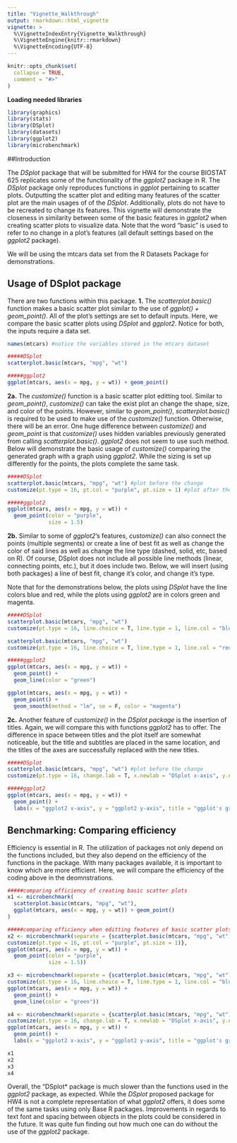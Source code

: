 ```yaml
---
title: "Vignette_Walkthrough"
output: rmarkdown::html_vignette
vignette: >
  %\VignetteIndexEntry{Vignette_Walkthrough}
  %\VignetteEngine{knitr::rmarkdown}
  %\VignetteEncoding{UTF-8}
---
```


```r
knitr::opts_chunk$set(
  collapse = TRUE,
  comment = "#>"
)
```

**Loading needed libraries**
```r
library(graphics)
library(stats)
library(DSplot)
library(datasets)
library(ggplot2)
library(microbenchmark)
```

##Introduction

The *DSplot* package that will be submitted for HW4 for the course BIOSTAT 625 replicates some of the functionality of the *ggplot2* package in R. The *DSplot* package only reproduces functions in *ggplot* pertaining to scatter plots. Outputting the scatter plot and editing many features of the scatter plot are the main usages of of the *DSplot*. Additionally, plots do not have to be recreated to change its features. This vignette will demonstrate the closeness in similarity between some of the basic features in *ggplot2* when creating scatter plots to visualize data. Note that the word "basic" is used to refer to no change in a plot's features (all default settings based on the *ggplot2* package).

We will be using the mtcars data set from the R Datasets Package for demonstrations.

## Usage of DSplot package
There are two functions within this package. 
**1.** The *scatterplot.basic(<parameter inputs here>)* function makes a basic scatter plot similar to the use of *ggplot(<parameter inputs here>) + geom_point()*. All of the plot's settings are set to default inputs. Here, we compare the basic scatter plots using *DSplot* and *ggplot2*. Notice for both, the inputs require a data set. 
```r
names(mtcars) #notice the variables stored in the mtcars dataset

#####DSplot
scatterplot.basic(mtcars, "mpg", "wt") 

#####ggplot2
ggplot(mtcars, aes(x = mpg, y = wt)) + geom_point()
```

**2a.** The *customize(<parameter inputs here>)* function is a basic scatter plot editting tool. Similar to *geom_point()*, *customize()* can take the exist plot an change the shape, size, and color of the points. However, similar to *geom_point()*, *scatterplot.basic()* is required to be used to make use of the *customize()* function. Otherwise, there will be an error. One huge difference between *customize()* and *geom_point* is that *customize()* uses hidden variables previously generated from calling *scatterplot.basic()*. *ggplot2* does not seem to use such method. Below will demonstrate the basic usage of *customize()* comparing the generated graph with a graph using *ggplot2*. While the sizing is set up differently for the points, the plots complete the same task.
```r
#####DSplot
scatterplot.basic(mtcars, "mpg", "wt") #plot before the change
customize(pt.type = 16, pt.col = "purple", pt.size = 1) #plot after the change

#####ggplot2
ggplot(mtcars, aes(x = mpg, y = wt)) + 
  geom_point(color = "purple",
             size = 1.5) 
```

**2b.** Similar to some of *ggplot2*'s features, *customize()* can also connect the points (multiple segments) or create a line of best fit as well as change the color of said lines as well as change the line type (dashed, solid, etc, based on R). Of course, DSplot does not include all possible line methods (linear, connecting points, etc.), but it does include two. Below, we will insert (using both packages) a line of best fit, change it's color, and change it's type. 

Note that for the demonstrations below, the plots using *DSplot* have the line colors blue and red, while the plots using *ggplot2* are in colors green and magenta.
```r
#####DSplot
scatterplot.basic(mtcars, "mpg", "wt")
customize(pt.type = 16, line.choice = T, line.type = 1, line.col = "blue", line.method = "default") 

scatterplot.basic(mtcars, "mpg", "wt")
customize(pt.type = 16, line.choice = T, line.type = 1, line.col = "red", line.method = "linear") 

#####ggplot2
ggplot(mtcars, aes(x = mpg, y = wt)) + 
  geom_point() +
  geom_line(color = "green")

ggplot(mtcars, aes(x = mpg, y = wt)) + 
  geom_point() +
  geom_smooth(method = "lm", se = F, color = "magenta")
```

**2c.** Another feature of *customize()* in the *DSplot package* is the insertion of titles. Again, we will compare this with functions *ggplot2* has to offer. The difference in space between titles and the plot itself are somewhat noticeable, but the title and subtitles are placed in the same location, and the titles of the axes are successfully replaced with the new titles. 
```r
#####DSplot
scatterplot.basic(mtcars, "mpg", "wt") #plot before the change
customize(pt.type = 16, change.lab = T, x.newlab = "DSplot x-axis", y.newlab = "DSplot y-axis", title.choice = T, new.title = "DSplot's graph", new.subtitle = "This is quite similar to ggplot2's graph") #plot after the change

#####ggplot2
ggplot(mtcars, aes(x = mpg, y = wt)) + 
  geom_point() +
  labs(x = "ggplot2 x-axis", y = "ggplot2 y-axis", title = "ggplot's graph", subtitle = "Is this close to DSplot's graph?")
```

## Benchmarking: Comparing efficiency

Efficiency is essential in R. The utilization of packages not only depend on the functions included, but they also depend on the efficiency of the functions in the package. With many packages available, it is important to know which are more efficient. Here, we will compare the efficiency of the coding above in the deomnstrations. 
```r
#####comparing efficiency of creating basic scatter plots
x1 <- microbenchmark(
  scatterplot.basic(mtcars, "mpg", "wt"),
  ggplot(mtcars, aes(x = mpg, y = wt)) + geom_point()
)

#####comparing efficiency when editting features of basic scatter plots
x2 <- microbenchmark(separate = {scatterplot.basic(mtcars, "mpg", "wt"); 
customize(pt.type = 16, pt.col = "purple", pt.size = 1)},
ggplot(mtcars, aes(x = mpg, y = wt)) + 
  geom_point(color = "purple",
             size = 1.5))

x3 <- microbenchmark(separate = {scatterplot.basic(mtcars, "mpg", "wt");
customize(pt.type = 16, line.choice = T, line.type = 1, line.col = "blue", line.method = "default")}, 
ggplot(mtcars, aes(x = mpg, y = wt)) + 
  geom_point() +
  geom_line(color = "green"))

x4 <- microbenchmark(separate = {scatterplot.basic(mtcars, "mpg", "wt"); 
customize(pt.type = 16, change.lab = T, x.newlab = "DSplot x-axis", y.newlab = "DSplot y-axis", title.choice = T, new.title = "DSplot's graph", new.subtitle = "This is quite similar to ggplot2's graph")},
ggplot(mtcars, aes(x = mpg, y = wt)) + 
  geom_point() +
  labs(x = "ggplot2 x-axis", y = "ggplot2 y-axis", title = "ggplot's graph", subtitle = "Is this close to DSplot's graph?"))

x1
x2
x3
x4
```

Overall, the "DSplot* package is much slower than the functions used in the *ggplot2* package, as expected. While the *DSplot* proposed package for HW4 is not a complete representation of what *ggplot2* offers, it does some of the same tasks using only Base R packages. Improvements in regards to text font and spacing between objects in the plots could be considered in the future. It was quite fun finding out how much one can do without the use of the *ggplot2* package. 
